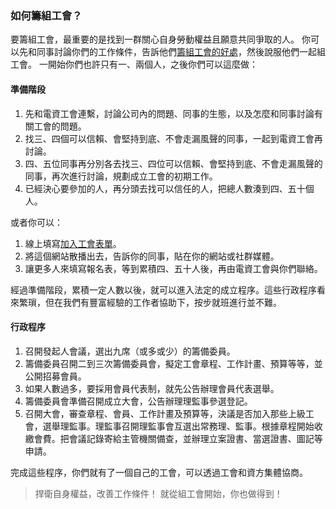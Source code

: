 ### 如何籌組工會？

要籌組工會，最重要的是找到一群關心自身勞動權益且願意共同爭取的人。 你可以先和同事討論你們的工作條件，告訴他們[籌組工會的好處](/document/functionality)，然後說服他們一起組工會。 一開始你們也許只有一、兩個人，之後你們可以這麼做：

#### 準備階段

1. 先和電資工會連繫，討論公司內的問題、同事的生態，以及怎麼和同事討論有關工會的問題。
2. 找三、四個可以信賴、會堅持到底、不會走漏風聲的同事，一起到電資工會再討論。
3. 四、五位同事再分別各去找三、四位可以信賴、會堅持到底、不會走漏風聲的同事，再次進行討論，規劃成立工會的初期工作。
4. 已經決心要參加的人，再分頭去找可以信任的人，把總人數湊到四、五十個人。

或者你可以：

1. 線上填寫[加入工會表單](/join)。
2. 將這個網站散播出去，告訴你的同事，貼在你的網站或社群媒體。
3. 讓更多人來填寫報名表，等到累積四、五十人後，再由電資工會與你們聯絡。

經過準備階段，累積一定人數以後，就可以進入法定的成立程序。這些行政程序看來繁瑣，但在我們有豐富經驗的工作者協助下，按步就班進行並不難。

#### 行政程序

1. 召開發起人會議，選出九席（或多或少）的籌備委員。
2. 籌備委員召開二到三次籌備委員會，擬定工會章程、工作計畫、預算等等，並公開招募會員。
3. 如果人數過多，要採用會員代表制，就先公告辦理會員代表選舉。
4. 籌備委員會準備召開成立大會，公告辦理理監事參選登記。
5. 召開大會，審查章程、會員、工作計畫及預算等，決議是否加入那些上級工會，選舉理監事。理監事召開理監事會互選出常務理、監事。根據章程開始收繳會費。把會議記錄寄給主管機關備查，並辦理立案證書、當選證書、圖記等申請。

完成這些程序，你們就有了一個自己的工會，可以透過工會和資方集體協商。

> 捍衛自身權益，改善工作條件！
> 就從組工會開始，你也做得到！
